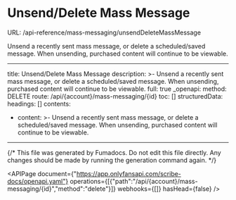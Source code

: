 # Unsend/Delete Mass Message
URL: /api-reference/mass-messaging/unsendDeleteMassMessage

Unsend a recently sent mass message, or delete a scheduled/saved message. When unsending, purchased content will continue to be viewable.

***

title: Unsend/Delete Mass Message
description: >-
Unsend a recently sent mass message, or delete a scheduled/saved message. When
unsending, purchased content will continue to be viewable.
full: true
_openapi:
method: DELETE
route: /api/{account}/mass-messaging/{id}
toc: []
structuredData:
headings: []
contents:

* content: >-
  Unsend a recently sent mass message, or delete a scheduled/saved
  message. When unsending, purchased content will continue to be
  viewable.

***

{/* This file was generated by Fumadocs. Do not edit this file directly. Any changes should be made by running the generation command again. */}

<APIPage document={"https://app.onlyfansapi.com/scribe-docs/openapi.yaml"} operations={[{"path":"/api/{account}/mass-messaging/{id}","method":"delete"}]} webhooks={[]} hasHead={false} />

